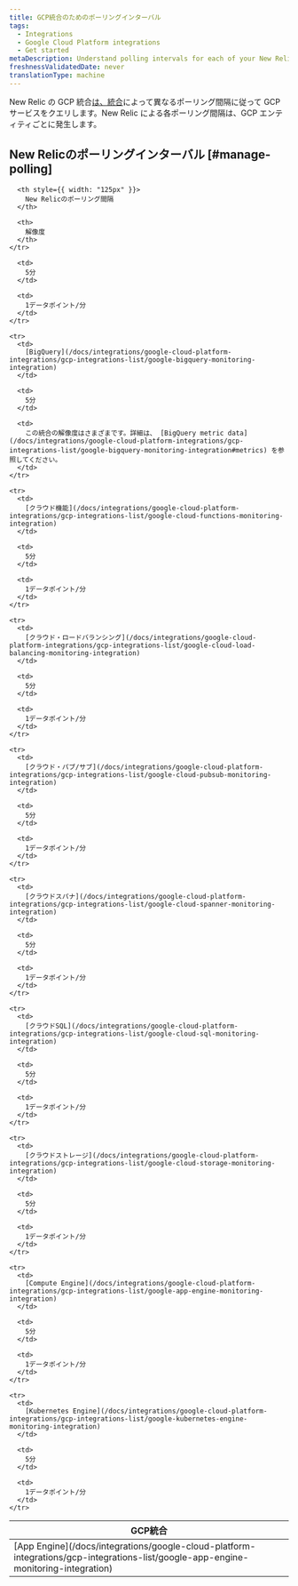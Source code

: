 ```yaml
---
title: GCP統合のためのポーリングインターバル
tags:
  - Integrations
  - Google Cloud Platform integrations
  - Get started
metaDescription: Understand polling intervals for each of your New Relic GCP integrations.
freshnessValidatedDate: never
translationType: machine
---
```


New Relic の GCP 統合[は、統合](#manage-polling)によって異なるポーリング間隔に従って GCP サービスをクエリします。New Relic による各ポーリング間隔は、GCP エンティティごとに発生します。

## New Relicのポーリングインターバル [#manage-polling]

<table>
  <thead>
    <tr>
      <th style={{ width: "200px" }}>
        GCP統合
      </th>

      <th style={{ width: "125px" }}>
        New Relicのポーリング間隔
      </th>

      <th>
        解像度
      </th>
    </tr>
  </thead>

  <tbody>
    <tr>
      <td>
        [App Engine](/docs/integrations/google-cloud-platform-integrations/gcp-integrations-list/google-app-engine-monitoring-integration)
      </td>

      <td>
        5分
      </td>

      <td>
        1データポイント/分
      </td>
    </tr>

    <tr>
      <td>
        [BigQuery](/docs/integrations/google-cloud-platform-integrations/gcp-integrations-list/google-bigquery-monitoring-integration)
      </td>

      <td>
        5分
      </td>

      <td>
        この統合の解像度はさまざまです。詳細は、 [BigQuery metric data](/docs/integrations/google-cloud-platform-integrations/gcp-integrations-list/google-bigquery-monitoring-integration#metrics) を参照してください。
      </td>
    </tr>

    <tr>
      <td>
        [クラウド機能](/docs/integrations/google-cloud-platform-integrations/gcp-integrations-list/google-cloud-functions-monitoring-integration)
      </td>

      <td>
        5分
      </td>

      <td>
        1データポイント/分
      </td>
    </tr>

    <tr>
      <td>
        [クラウド・ロードバランシング](/docs/integrations/google-cloud-platform-integrations/gcp-integrations-list/google-cloud-load-balancing-monitoring-integration)
      </td>

      <td>
        5分
      </td>

      <td>
        1データポイント/分
      </td>
    </tr>

    <tr>
      <td>
        [クラウド・パブ/サブ](/docs/integrations/google-cloud-platform-integrations/gcp-integrations-list/google-cloud-pubsub-monitoring-integration)
      </td>

      <td>
        5分
      </td>

      <td>
        1データポイント/分
      </td>
    </tr>

    <tr>
      <td>
        [クラウドスパナ](/docs/integrations/google-cloud-platform-integrations/gcp-integrations-list/google-cloud-spanner-monitoring-integration)
      </td>

      <td>
        5分
      </td>

      <td>
        1データポイント/分
      </td>
    </tr>

    <tr>
      <td>
        [クラウドSQL](/docs/integrations/google-cloud-platform-integrations/gcp-integrations-list/google-cloud-sql-monitoring-integration)
      </td>

      <td>
        5分
      </td>

      <td>
        1データポイント/分
      </td>
    </tr>

    <tr>
      <td>
        [クラウドストレージ](/docs/integrations/google-cloud-platform-integrations/gcp-integrations-list/google-cloud-storage-monitoring-integration)
      </td>

      <td>
        5分
      </td>

      <td>
        1データポイント/分
      </td>
    </tr>

    <tr>
      <td>
        [Compute Engine](/docs/integrations/google-cloud-platform-integrations/gcp-integrations-list/google-app-engine-monitoring-integration)
      </td>

      <td>
        5分
      </td>

      <td>
        1データポイント/分
      </td>
    </tr>

    <tr>
      <td>
        [Kubernetes Engine](/docs/integrations/google-cloud-platform-integrations/gcp-integrations-list/google-kubernetes-engine-monitoring-integration)
      </td>

      <td>
        5分
      </td>

      <td>
        1データポイント/分
      </td>
    </tr>
  </tbody>
</table>
